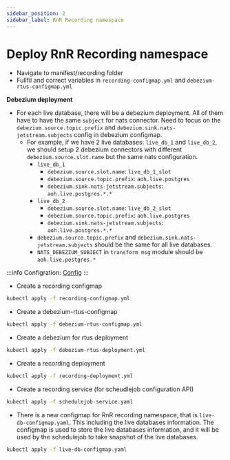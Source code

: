 ```yaml
---
sidebar_position: 2
sidebar_label: RnR Recording namespace
---
```


# Deploy RnR Recording namespace

-   Navigate to manifest/recording folder
-   Fullfil and correct variables in `recording-configmap.yml` and `debezium-rtus-configmap.yml`

**Debezium deployment**
- For each live database, there will be a debezium deployment. All of them have to have the same `subject` for nats connector. Need to focus on the `debezium.source.topic.prefix` and `debezium.sink.nats-jetstream.subjects` config in debezium configmap.
    - For example, if we have 2 live databases: `live_db_1` and `live_db_2`, we should setup 2 debezium connectors with different `debezium.source.slot.name` but the same nats configuration.
        - `live_db_1`
            - `debezium.source.slot.name`: `live_db_1_slot`
            - `debezium.source.topic.prefix`: `aoh.live.postgres`
            - `debezium.sink.nats-jetstream.subjects`: `aoh.live.postgres.*.*`
        - `live_db_2`
            - `debezium.source.slot.name`: `live_db_2_slot`
            - `debezium.source.topic.prefix`: `aoh.live.postgres`
            - `debezium.sink.nats-jetstream.subjects`: `aoh.live.postgres.*.*`
        - `debezium.source.topic.prefix` and `debezium.sink.nats-jetstream.subjects` should be the same for all live databases.
        - `NATS_DEBEZIUM_SUBJECT` in `transform msg` module should be `aoh.live.postgres.*`

:::info
Configration: [Config](../configuration/recording.mdx)
:::

-   Create a recording configmap

```bash
kubectl apply -f recording-configmap.yml
```

-   Create a debezium-rtus-configmap

```bash
kubectl apply -f debezium-rtus-configmap.yml
```

-   Create a debezium for rtus deployment

```bash
kubectl apply -f debezium-rtus-deployment.yml
```

-   Create a recording deployment

```bash
kubectl apply -f recording-deployment.yml
```

-   Create a recording service (for scheudlejob configuration API)

```bash
kubectl apply -f schedulejob-service.yaml
```

- There is a new configmap for RnR recording namespace, that is `live-db-configmap.yaml`. This including the live databases information.
The configmap is used to store the live databases information, and it will be used by the schedulejob to take snapshot of the live databases.

```bash
kubectl apply -f live-db-configmap.yaml
```
